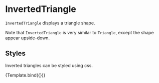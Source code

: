 
# InvertedTriangle

<Meta title="Core/Components/InvertedTriangle" />

`InvertedTriangle` displays a triangle shape.

<ArgsTable of={InvertedTriangle} />

Note that `InvertedTriangle` is very similar to `Triangle`, except the shape appear upside-down.

## Styles

Inverted triangles can be styled using css.

<Canvas>
    <Story
        name="styled"
        args={{
            style: { fill: '#dd9999', stroke: '#993333', strokeWidth: '1px' },
            cx: 160,
            cy: 110,
            r: 20,
        }}
        component={InvertedTriangle}
        decorators={[ChartDecorator]}
    >
        {Template.bind({})}
    </Story>
</Canvas>
